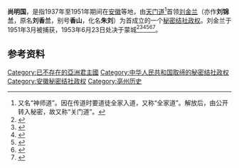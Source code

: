 {{lead section|time=2015-07-14T14:46:07+00:00}}
{{Infobox Former Country
|native_name            = {{lang|zh|尚明国}}
|conventional_long_name = 
|common_name            = 
|
|continent              = 亚洲
|region                 = 东亚
|country                = 中华人民共和国
|era                    = 
|status                 = Unrecognized State
|status_text            = [[秘密结社政权|秘密结社政权]]
|empire                 = 
|government_type        = [[政教合一|政教合一]]<br>[[神权政治|神权政治]]<br>[[君主专制|君主专制]]
|
|life_span              = 
|
|year_start             = 1937年
|year_end               = 1951年
|
|year_exile_start       = 
|year_exile_end         = 
|
|event_start            = 
|date_start             = 
|event_end              = 
|date_end               = 03月16日
|
|event1                 = 
|date_event1            = 
|event2                 = 
|date_event2            = 
|event3                 = 
|date_event3            = 
|event4                 = 
|date_event4            = 
|
|event_pre              = 
|date_pre               = 
|event_post             = 
|date_post              = 
|
|p1                     = 中华民国国民政府
|flag_p1                = Flag of the Republic of China.svg
|
|s1                     = 中华人民共和国
|flag_s1                = Flag of the People's Republic of China.svg
|
|image_flag             = Flag of None.svg
|flag                   = 
|flag_type              = 国旗
|
|image_coat             = Coats of arms of None.svg
|symbol                 = 
|symbol_type            = 国徽
|symbol_type_article    = 
|
|image_map              = 
|image_map_size         = 
|image_map_caption      = 
|
|capital                = 预定首都：[[中京|中京]]<br>根据地：{{CHN}}[[安徽省|安徽省]][[涡阳县|涡阳县]]
|capital_exile          = 
|latd =  |latm =  |latNS =  |longd =  |longm =  |longEW = 
|largest_city           = 
|
|national_motto         = 
|national_anthem        = 
|common_languages       = [[汉语|汉语]]
|demonym                = 
|religion               = [[天门道|天门道]]
|philosophy             = 
|currency               = [[银圆|银圆]]<br>[[法币|法币]]<br>[[金圆券|金圆券]]<br>[[银圆券|银圆券]]<br>[[人民币|人民币（CNY／RMB）]]
|currency_code          = 
|
|title_leader           = 国家最高领导人
|leader1                = [[尚师皇帝|尚师皇帝]] [[刘金兰|刘金兰（朱刘）]]
|year_leader1           = 1937年－1957年3月16日
|leader2                = 
|year_leader2           = 
|leader3                = 
|year_leader3           = 
|leader4                = 
|year_leader4           = 
|
|title_representative   = 国家元首
|representative1        = [[尚师皇帝|尚师皇帝]] [[刘金兰|刘金兰（朱刘）]]
|year_representative1   = 1937年－1957年3月16日
|representative2        = 
|year_representative2   = 
|representative3        = 
|year_representative3   = 
|representative4        = 
|year_representative4   = 
|
|title_deputy           = 政府首脑
|deputy1                = 
|year_deputy1           = 
|deputy2                = 
|year_deputy2           = 
|deputy3                = 
|year_deputy3           = 
|deputy4                = 
|year_deputy4           = 
|
|legislature            = 
|house1                 = 
|house2                 = 
|
|stat_year1             = 
|stat_area1             = 
|stat_pop1              = 
|stat_year2             = 
|stat_area2             = 
|stat_pop2              = 
|stat_year3             = 
|stat_area3             = 
|stat_pop3              = 
|stat_year4             = 
|stat_area4             = 
|stat_pop4              = 
|stat_year5             = 
|stat_area5             = 
|stat_pop5              = 
|footnotes              = 
|
|utc_offset             = +8
|cctld                  = 
|calling_code           = 
|today                  = {{CHN}}
}}

'''尚明国'''，是指1937年至1951年期间在[[安徽|安徽]]等地，由[[天门道|天门道]]<ref>又名“神师道”。因在传道时要道徒全家入道，又称“全家道”。解放后，由公开转入秘密，故又称“关门道”。</ref>首领[[刘金兰|刘金兰]]（亦作'''刘锦兰'''，原名'''刘香兰'''，别号'''香山'''，化名'''朱刘'''）为首成立的一个[[秘密结社政权|秘密结社政权]]。刘金兰于1951年3月被捕获，1953年6月23日处决于蒙城<ref>{{cite web| publisher = 安徽省情网>志书名：14宿州市志>一级目录：第二十二章 社会>二级目录：第五节 帮会道会门 | title = 第五节 帮会道会门>二、道会门>天门道 | url = http://60.166.6.242:8080/was40/detail?record=5&channelid=3956 | author = 来源：安徽省情网 | date = 2008年8月8日 | accessdate = 2008年8月8日 | archive-url = https://web.archive.org/web/20140426235348/http://60.166.6.242:8080/was40/detail?record=5&channelid=3956 | archive-date = 2014年4月26日 | dead-url = yes }}</ref><ref>{{cite web|=publisher =政协怀远县委员会>怀远政协>文史资料>《荆涂春秋》第四辑>浏览文章| title =道会门、红枪会在怀远种种| url =http://www.hyxzx.org/Item/Show.asp?m=1&d=236| author =本文来源：本站原创，作者：王宜章 孙为忠 陈超勋| date =2005年4月12日| accessdate =2005年4月12日| deadurl =yes| archiveurl =https://web.archive.org/web/20150221100849/http://www.hyxzx.org/Item/Show.asp?m=1&d=236| archivedate =2015年2月21日}}</ref><ref>{{cite web| publisher = 安徽省情网>志书名：20阜阳地区志>一级目录：第二十六章 公安>二级目录：第一节 社会治安 | title = 第一节 社会治安>三、平息会门暴乱 | url = http://60.166.6.242:8080/was40/detail?record=1&channelid=12562 | author = 来源：安徽省情网 | date = 2008年8月8日 | accessdate = 2008年8月8日 | archive-url = https://web.archive.org/web/20140426235751/http://60.166.6.242:8080/was40/detail?record=1&channelid=12562 | archive-date = 2014年4月26日 | dead-url = yes }}</ref><ref>{{cite web |publisher = 安徽省情网>志书名：12公安志>一级目录：第三篇 社会治安（下）>二级目录：第一章 社会主义改造时期社会治安 | title = 第三节 取缔反动道会门>一、反动道会门概况>天门道 | url = http://60.166.6.242:8080/was40/detail?record=3&channelid=28496 | author = 来源：安徽省情网 | date = 2008年8月8日 | accessdate = 2008年8月8日 | archive-url = https://web.archive.org/web/20140426235436/http://60.166.6.242:8080/was40/detail?record=3&channelid=28496 | archive-date = 2014年4月26日 | dead-url = yes }}</ref><ref name="谭松林 彭邦富／主编">{{cite book|author =谭松林 彭邦富／主编| title =《中国秘密社会：第七卷·当代会道门、当代黑社会组织》>第一章 穷途末路：解放战争后期会道门的应变与暴乱>第二节 华北、华东等解放区的会道门暴乱>二、安徽天门道暴乱| format =| url =http://book.xuexi365.com/ebook/detail_11019880.html| date =2002年10月第1版| publisher =福建人民出版社| location =福州| id =ISBN 7-211-04179-X| accessdate =2002年10月第1次印刷| pages =第13－15页| archive-date =2015-01-03| archive-url =https://web.archive.org/web/20150103190249/http://book.xuexi365.com/ebook/detail_11019880.html| dead-url =yes}}</ref><ref>{{cite web| publisher = 安徽省情网>志书名：12公安志>一级目录：第三篇 社会治安（下）>二级目录：第一章 社会主义改造时期社会治安 | title = 第三节 取缔反动道会门>附记一：天门道总道首刘金兰侦捕记 | url = http://60.166.6.242:8080/was40/detail?record=3&channelid=28496 | author = 来源：安徽省情网 | date = 2008年8月8日 | accessdate = 2008年8月8日 | archive-url = https://web.archive.org/web/20140426235436/http://60.166.6.242:8080/was40/detail?record=3&channelid=28496 | archive-date = 2014年4月26日 | dead-url = yes }}</ref>。

== 参考资料 ==
{{Reflist}}

[[Category:已不存在的亞洲君主國|Category:已不存在的亞洲君主國]]
[[Category:中华人民共和国取缔的秘密结社政权|Category:中华人民共和国取缔的秘密结社政权]]
[[Category:安徽秘密结社政权|Category:安徽秘密结社政权]]
[[Category:亳州历史|Category:亳州历史]]